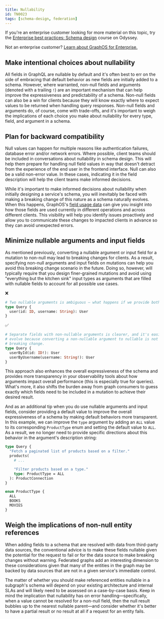 ```yaml
---
title: Nullability
id: TN0023
tags: [schema-design, federation]
---
```


<Tip>

If you're an enterprise customer looking for more material on this topic, try the [Enterprise best practices: Schema design](https://www.apollographql.com/tutorials/schema-design-best-practices) course on Odyssey.

Not an enterprise customer? [Learn about GraphOS for Enterprise.](/graphos/enterprise)
</Tip>

## Make intentional choices about nullability

All fields in GraphQL are nullable by default and it's often best to err on the side of embracing that default behavior as new fields are initially added to a schema. However, where warranted, non-null fields and arguments (denoted with a trailing `!`) are an important mechanism that can help improve the expressiveness and predictability of a schema. Non-null fields can also be a win for clients because they will know exactly where to expect values to be returned when handling query responses. Non-null fields and arguments do, of course, come with trade-offs, and it's important to weigh the implications of each choice you make about nullability for every type, field, and argument in a schema.

## Plan for backward compatibility

Null values can happen for multiple reasons like authentication failures, database error and/or network errors. Where possible, client teams should be included in conversations about nullability in schema design. This will help them prepare for handling null field values in way that doesn't detract from the experience of the end user in the frontend interface. Null can also be a valid non-error value. In these cases, indicating it in the field description will help the client teams make informed decisions.

While it's important to make informed decisions about nullability when initially designing a service's schema, you will inevitably be faced with making a breaking change of this nature as a schema naturally evolves. When this happens, GraphOS's [field usage data](/graphos/metrics/field-usage) can give you insight into how those fields are used currently in different operations and across different clients. This visibility will help you identify issues proactively and allow you to communicate these changes to impacted clients in advance so they can avoid unexpected errors.

## Minimize nullable arguments and input fields

As mentioned previously, converting a nullable argument or input field for a mutation to non-null may lead to breaking changes for clients. As a result, specifying non-null arguments and input fields on mutations can help you avoid this breaking change scenario in the future. Doing so, however, will typically require that you design finer-grained mutations and avoid using "everything but the kitchen sink" input types as arguments that are filled with nullable fields to account for all possible use cases.

❌

```graphql
# Two nullable arguments is ambiguous — what happens if we provide both? None?
type Query {
  user(id: ID, username: String): User
}
```

✅

```graphql
# Separate fields with non-nullable arguments is clearer, and it's easier to
# evolve because converting a non-nullable argument to nullable is not a
# breaking change.
type Query {
  userById(id: ID!): User
  userByUsername(username: String!): User
}
```

This approach also enhances the overall expressiveness of the schema and provides more transparency in your observability tools about how arguments impact overall performance (this is especially true for queries). What's more, it also shifts the burden away from graph consumers to guess exactly which fields need to be included in a mutation to achieve their desired result.

And as an additional tip when you do use nullable arguments and input fields, consider providing a default value to improve the overall expressiveness of a schema by making default behaviors more transparent. In this example, we can improve the `type` argument by adding an `ALL` value to its corresponding `ProductType` enum and setting the default value to `ALL`. As a result, we no longer need to provide specific directions about this behavior in the argument's description string:

```graphql
type Query {
  "Fetch a paginated list of products based on a filter."
  products(
    # ...

    "Filter products based on a type."
    type: ProductType = ALL
  ): ProductConnection
}

enum ProductType {
  ALL
  BOOKS
  MOVIES
}
```

## Weigh the implications of non-null entity references

When adding fields to a schema that are resolved with data from third-party data sources, the conventional advice is to make these fields nullable given the potential for the request to fail or for the data source to make breaking changes without warning. Federated graphs add an interesting dimension to these considerations given that many of the entities in the graph may be backed by data sources that are not in a given service's immediate control.

The matter of whether you should make referenced entities nullable in a subgraph's schema will depend on your existing architecture and internal SLAs and will likely need to be assessed on a case-by-case basis. Keep in mind the implication that nullability has on error handling—specifically, when a value cannot be resolved for a non-null field, then the null result bubbles up to the nearest nullable parent—and consider whether it's better to have a partial result or no result at all if a request for an entity fails.
